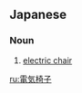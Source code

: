 ==Japanese==
{{ja-kanjitab|でん|き|い|す|yomi=on}}

===Noun===
{{ja-noun|でんき いす}}

# [[electric chair]]

[[ru:電気椅子]]